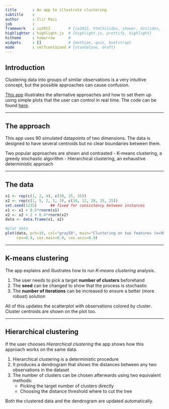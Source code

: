 ```yaml
---
title       : An app to illustrate clustering
subtitle    : 
author      : Ilir Maci
job         : 
framework   : io2012        # {io2012, html5slides, shower, dzslides, ...}
highlighter : highlight.js  # {highlight.js, prettify, highlight}
hitheme     : tomorrow      # 
widgets     : []            # {mathjax, quiz, bootstrap}
mode        : selfcontained # {standalone, draft}
---
```


## Introduction

Clustering data into groups of similar observations is a very
intuitive concept, but the possible approaches can cause 
confusion.

[This app](https://ilir.shinyapps.io/Assignment1/) illustrates the 
alternative approaches and how to set them up using simple plots that 
the user can control in real time. The code can be found [here](https://github.com/ilirmaci/ShinyClustering).

------------

## The approach

This app uses 90 simulated datapoints of two dimensions. The data is
designed to have several centroids but no clear boundaries between them.

Two popular approaches are shown and contrasted
- K-means clustering, a greedy stochastic algorithm
- Hierarchical clustering, an exhaustive deterministic approach

------------

## The data

```r
x1 <- rep(c(1, 2, 4), c(30, 25, 35))
x2 <- rep(c(1, 5, 2, 5, 3), c(10, 12, 28, 15, 25))
set.seed(1235)      ## fixed for consistency between instances
x1 <- x1 + 0.5*rnorm(x1)
x2 <- x2 + 2 + 0.4*rnorm(x2) 
data <- data.frame(x1, x2)
```

```r
#plot data
plot(data, pch=19, col="gray50", main="Clustering on two features (n=90)", 
     cex=0.9, cex.main=0.9, cex.axis=0.9)
```

------------

## K-means clustering

The app explains and illustrates how to run _K-means clustering_ analysis.

1. The user needs to pick a target **number of clusters** beforehand
2. The **seed** can be changed to show that the process is stochastic
3. The **number of iterations** can be increased to ensure a better 
   (more robust) solution

All of this updates the scatterplot with observations colored by cluster.
Cluster centroids are shown on the plot too.

-------------

## Hierarchical clustering

If the user chooses _Hierarchical clustering_ the app shows how this 
approach works on the same data.

1. Hierarchical clustering is a deterministic procedure
2. It produces a dendrogram that shows the distances between
   any two observations in the dataset
3. The number of clusters can be chosen afterwards using two
   equivalent methods:
   - Picking the target number of clusters directly
   - Choosing the distance threshold where to cut the tree
   
Both the clustered data and the dendrogram are updated automatically.


